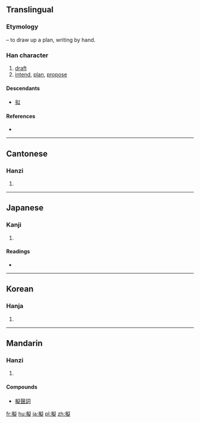 {{also|儗|拟}}
==Translingual==
{{Hani-forms|[[拟]]|擬}}

===Etymology===
{{Han compound|手|alt1=扌|t1=hand|疑|ls=psc|c1=s|c2=p}} – to draw up a plan, writing by hand.

===Han character===
{{Han char|rn=64|rad=手|as=14|sn=17|four=5708<sub>1</sub>|canj=手心大人 (QPKO)|ids=⿰[[扌]][[疑]]}}

# [[draft]]
# [[intend]], [[plan]], [[propose]]

====Descendants====
* [[拟]]

====References====
* {{Han ref|kx=0460.170|dkj=12870|dj=0809.060|hdz=31975.040|uh=64EC|ud=25836|bh=C0C0|bd=49344}}

----

==Cantonese==

===Hanzi===
{{yue-hanzi|jyut=[[ji4]], [[ji5]]|y=yi4, yi5|sim=拟}}

# {{defn|lang=yue|sort=手14}}

----

==Japanese==

===Kanji===
{{ja-kanji|grade=c|rs=手14}}

# {{defn|lang=ja|sort=手14}}

====Readings====
* {{ja-readings|on=[[ぎ]] (gi)|kun=[[なぞらえる]] (nazoraeru), [[はかる]] (hakaru), [[まがい]] (magai)}}

----

==Korean==

===Hanja===
{{ko-hanja|hangeul=의|eumhun=|rv=ui|mr=ŭi|y=uy}}

# {{defn|lang=ko|sort=手14}}

----

==Mandarin==

===Hanzi===
{{cmn-hanzi|sim=拟|pin=[[nǐ]] ([[ni3]])|wg=ni<sup>3</sup>}}

# {{defn|lang=cmn|sort=手14}}

====Compounds====
*[[擬聲詞]]

[[fr:擬]]
[[hu:擬]]
[[ja:擬]]
[[pl:擬]]
[[zh:擬]]